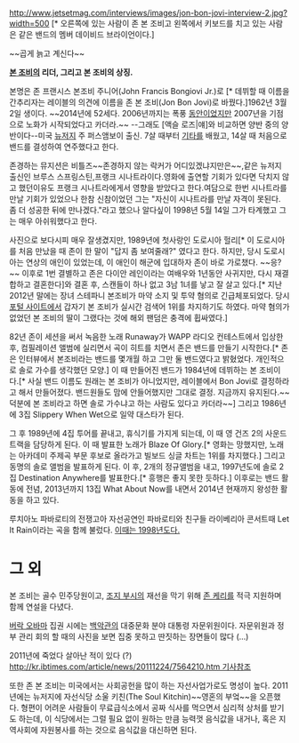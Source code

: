 http://www.jetsetmag.com/interviews/images/jon-bon-jovi-interview-2.jpg?width=500 [* 오른쪽에 있는 사람이 존 본 조비고 왼쪽에서 키보드를 치고 있는 사람은 같은 밴드의 멤버 데이비드 브라이언이다.]

~~곱게 늙고 계신다~~

'''[[본 조비]]의 리더, 그리고 본 조비의 상징.'''

본명은 존 프랜시스 본조비 주니어(John Francis Bongiovi Jr.)로 [* 데뷔할 때 이름을 간추리자는 레이블의 의견에 이름을 존 본 조비(Jon Bon Jovi)로 바꿨다.]1962년 3월 2일 생이다. ~~2014년에 52세다. 2006년까지는 폭풍 [[동안]]이었지만 2007년을 기점으로 노화가 시작되었다고 카더라.~~ --그래도 [액슬 로즈|얘]와 비교하면 양반 중의 양반이다--미국 [[뉴저지]] 주 퍼스앰보이 출신. 7살 때부터 [[기타]]를 배웠고, 14살 때 처음으로 밴드를 결성하여 연주했다고 한다.

존경하는 뮤지션은 비틀즈~~존경하지 않는 락커가 어디있겠냐지만은~~,같은 뉴저지 출신인 브루스 스프링스틴,프랭크 시나트라이다.영화에 출연할 기회가 있다면 닥치지 않고 했던이유도 프랭크 시나트라에게서 영향을 받았다고 한다.여담으로 한번 시나트라를 만날 기회가 있었으나 한참 신참이었던 그는 "자신이 시나트라를 만날 자격이 못된다. 좀 더 성공한 뒤에 만나겠다."라고 했으나 알다싶이 1998년 5월 14일 그가 타계했고 그는 매우 아쉬워했다고 한다.

사진으로 보다시피 매우 잘생겼지만, 1989년에 첫사랑인 도로시아 헐리[* 이 도로시아를 처음 만났을 때 존이 한 말이 "답지 좀 보여줄래?" 였다고 한다. 하지만, 당시 도로시아는 연상의 애인이 있었는데, 이 애인이 해군에 입대하자 존이 바로 가로챘다. ~~응?~~ 이후로 1번 결별하고 존은 다이안 레인이라는 여배우와 1년동안 사귀지만, 다시 재결합하고 결혼한다]와 결혼 후, 스캔들이 하나 없고 3남 1녀를 낳고 잘 살고 있다.[* 지난 2012년 말에는 장녀 스테파니 본조비가 마약 소지 및 투약 혐의로 긴급체포되었다. 당시 [[포털 사이트]]에서 갑자기 본 조비가 실시간 검색어 1위를 차지하기도 하였다. 마약 혐의가 없었던 본 조비의 딸이 그랬다는 것에 해외 팬덤은 충격에 휩싸였다.]

82년 존이 세션을 써서 녹음한 노래 Runaway가 WAPP 라디오 컨테스트에서 입상한 후, 컴필레이션 앨범에 실리면서 곡이 히트를 치면서 존은 밴드를 만들기 시작한다.[* 존은 인터뷰에서 본조비라는 밴드를 몇개월 하고 그만 둘 밴드였다고 밝혔었다. 개인적으로 솔로 가수를 생각했던 모양.] 이 때 만들어진 밴드가 1984년에 데뷔하는 본 조비이다.[* 사실 밴드 이름도 원래는 본 조비가 아니었지만, 레이블에서 Bon Jovi로 결정하라고 해서 만들어졌다. 밴드원들도 맘에 안들어했지만 그대로 결정. 지금까지 유지된다.~~덕분에 본 조비라고 하면 솔로 가수냐고 하는 사람도 있다고 카더라~~] 그리고 1986년에 3집 Slippery When Wet으로 일약 대스타가 된다.

그 후 1989년에 4집 투어를 끝내고, 휴식기를 가지게 되는데, 이 때 영 건즈 2의 사운드트랙을 담당하게 된다. 이 때 발표한 노래가 Blaze Of Glory.[* 영화는 망했지만, 노래는 아카데미 주제곡 부문 후보로 올라가고 빌보드 싱글 차트는 1위를 차지했다.] 그리고 동명의 솔로 앨범을 발표하게 된다. 이 후, 2개의 정규앨범을 내고, 1997년도에 솔로 2집 Destination Anywhere를 발표한다.[* 흥행은 좋지 못한 듯하다.] 이후로는 밴드 활동에 전념, 2013년까지 13집 What About Now를 내면서 2014년 현재까지 왕성한 활동을 하고 있다.

루치아노 파바로티의 전쟁고아 자선공연인 파바로티와 친구들 라이베리아 콘서트때 Let It Rain이라는 곡을 함께 불렀다. [http://youtu.be/YvAPRIwX5KU 이때는 1998년도다.] 

= 그 외 =
본 조비는 골수 민주당원이고, [[조지 부시]]의 재선을 막기 위해 [[존 케리]]를 적극 지원하며 함께 연설을 다녔다. 

[[버락 오바마]] 집권 시에는 [[백악관]]의 대중문화 분야 대통령 자문위원이다. 자문위원과 정부 관리 회의 할 때의 사진을 보면 집중 못하고 딴짓하는 장면들이 많다 (...)

2011년에 죽었다 살아난 적이 있다 (?) [[http://kr.ibtimes.com/article/news/20111224/7564210.htm 기사참조]]

또한 존 본 조비는 미국에서는 사회공헌을 많이 하는 자선사업가로도 명성이 높다. 2011년에는 뉴저지에 자선식당 소울 키친(The Soul Kitchin)~~영혼의 부엌~~을 오픈했다. 형편이 어려운 사람들이 무료급식소에서 공짜 식사를 먹으면서 심리적 상처를 받기도 하는데, 이 식당에서는 그럴 필요 없이 원하는 만큼 능력껏 음식값을 내거나, 혹은 지역사회에 자원봉사를 하는 것으로 음식값을 대신하면 된다.
